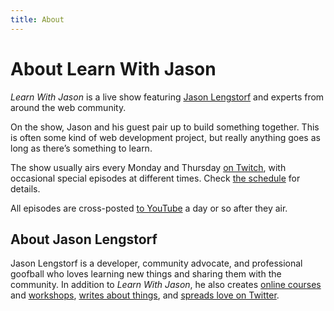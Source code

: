 ```yaml
---
title: About
---
```



# About Learn With Jason

_Learn With Jason_ is a live show featuring [Jason Lengstorf](https://lengstorf.com) and experts from around the web community.

On the show, Jason and his guest pair up to build something together. This is often some kind of web development project, but really anything goes as long as there’s something to learn.

The show usually airs every Monday and Thursday [on Twitch](https://twitch.tv/jlengstorf), with occasional special episodes at different times. Check [the schedule](/schedule) for details.

All episodes are cross-posted [to YouTube](https://www.youtube.com/playlist?list=PLz8Iz-Fnk_eTpvd49Sa77NiF8Uqq5Iykx) a day or so after they air.

## About Jason Lengstorf

Jason Lengstorf is a developer, community advocate, and professional goofball who loves learning new things and sharing them with the community. In addition to _Learn With Jason_, he also creates [online courses](https://egghead.io/instructors/jason-lengstorf) and [workshops](https://frontendmasters.com/teachers/jason-lengstorf/), [writes about things](https://lengstorf.com), and [spreads love on Twitter](https://twitter.com/jlengstorf).
